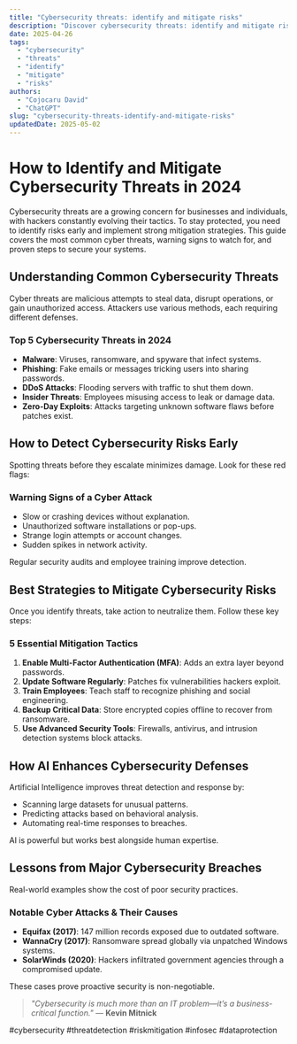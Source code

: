 ```yaml
---
title: "Cybersecurity threats: identify and mitigate risks"
description: "Discover cybersecurity threats: identify and mitigate risks with this in-depth guide, providing actionable insights and practical tips to boost your knowledge and results."
date: 2025-04-26
tags:
  - "cybersecurity"
  - "threats"
  - "identify"
  - "mitigate"
  - "risks"
authors:
  - "Cojocaru David"
  - "ChatGPT"
slug: "cybersecurity-threats-identify-and-mitigate-risks"
updatedDate: 2025-05-02
---
```


# How to Identify and Mitigate Cybersecurity Threats in 2024  

Cybersecurity threats are a growing concern for businesses and individuals, with hackers constantly evolving their tactics. To stay protected, you need to identify risks early and implement strong mitigation strategies. This guide covers the most common cyber threats, warning signs to watch for, and proven steps to secure your systems.  

## Understanding Common Cybersecurity Threats  

Cyber threats are malicious attempts to steal data, disrupt operations, or gain unauthorized access. Attackers use various methods, each requiring different defenses.  

### Top 5 Cybersecurity Threats in 2024  

- **Malware**: Viruses, ransomware, and spyware that infect systems.  
- **Phishing**: Fake emails or messages tricking users into sharing passwords.  
- **DDoS Attacks**: Flooding servers with traffic to shut them down.  
- **Insider Threats**: Employees misusing access to leak or damage data.  
- **Zero-Day Exploits**: Attacks targeting unknown software flaws before patches exist.  

## How to Detect Cybersecurity Risks Early  

Spotting threats before they escalate minimizes damage. Look for these red flags:  

### Warning Signs of a Cyber Attack  

- Slow or crashing devices without explanation.  
- Unauthorized software installations or pop-ups.  
- Strange login attempts or account changes.  
- Sudden spikes in network activity.  

Regular security audits and employee training improve detection.  

## Best Strategies to Mitigate Cybersecurity Risks  

Once you identify threats, take action to neutralize them. Follow these key steps:  

### 5 Essential Mitigation Tactics  

1. **Enable Multi-Factor Authentication (MFA)**: Adds an extra layer beyond passwords.  
2. **Update Software Regularly**: Patches fix vulnerabilities hackers exploit.  
3. **Train Employees**: Teach staff to recognize phishing and social engineering.  
4. **Backup Critical Data**: Store encrypted copies offline to recover from ransomware.  
5. **Use Advanced Security Tools**: Firewalls, antivirus, and intrusion detection systems block attacks.  

## How AI Enhances Cybersecurity Defenses  

Artificial Intelligence improves threat detection and response by:  

- Scanning large datasets for unusual patterns.  
- Predicting attacks based on behavioral analysis.  
- Automating real-time responses to breaches.  

AI is powerful but works best alongside human expertise.  

## Lessons from Major Cybersecurity Breaches  

Real-world examples show the cost of poor security practices.  

### Notable Cyber Attacks & Their Causes  

- **Equifax (2017)**: 147 million records exposed due to outdated software.  
- **WannaCry (2017)**: Ransomware spread globally via unpatched Windows systems.  
- **SolarWinds (2020)**: Hackers infiltrated government agencies through a compromised update.  

These cases prove proactive security is non-negotiable.  

> *"Cybersecurity is much more than an IT problem—it’s a business-critical function."* — **Kevin Mitnick**  

#cybersecurity #threatdetection #riskmitigation #infosec #dataprotection